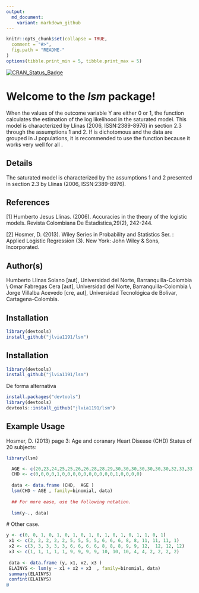 ---
output:
  md_document:
    variant: markdown_github
---

```{r , echo=FALSE}
knitr::opts_chunk$set(collapse = TRUE,
  comment = "#>",
  fig.path = "README-"
)
options(tibble.print_min = 5, tibble.print_max = 5)
```


[![CRAN\_Status\_Badge](http://www.r-pkg.org/badges/version/lsm)](https://cran.r-project.org/package=lsm)

Welcome to the *lsm* package!
=================================


 When the values of the outcome variable Y are either 0 or 1, the function \code{lsm()} calculates the estimation of the log likelihood in the saturated model. This model is characterized by Llinas (2006, ISSN:2389-8976) in section 2.3 through the assumptions 1 and 2. If \code{Y} is dichotomous and the data are grouped in J populations, it is recommended to use the function \code{lsm()} because it works very well for all \code{K}.

Details
------

The saturated model is characterized by the assumptions 1 and 2 presented in section 2.3 by Llinas (2006, ISSN:2389-8976).


References
------

[1] Humberto Jesus Llinas. (2006). Accuracies in the theory of the logistic models. Revista Colombiana
De Estadistica,29(2), 242-244.

[2] Hosmer, D. (2013). Wiley Series in Probability and Statistics Ser. : Applied Logistic Regression (3).
New York: John Wiley &amp; Sons, Incorporated.


Author(s)
------
 Humberto Llinas Solano [aut], Universidad del Norte, Barranquilla-Colombia \\ Omar Fabregas Cera [aut], Universidad del Norte, Barranquilla-Colombia \\ Jorge Villalba Acevedo [cre, aut], Universidad Tecnológica de Bolívar, Cartagena-Colombia.


Installation
------------

``` {r}
library(devtools)
install_github("jlvia1191/lsm")
```

Installation
------------

``` {r}
library(devtools)
install_github("jlvia1191/lsm")
```


De forma alternativa


```{r}
install.packages("devtools")
library(devtools)
devtools::install_github("jlvia1191/lsm")
```



Example Usage
-------------

 Hosmer, D. (2013) page 3: Age and coranary Heart Disease (CHD) Status of 20 subjects:

```{r}
library(lsm)

  AGE <- c(20,23,24,25,25,26,26,28,28,29,30,30,30,30,30,30,30,32,33,33)
  CHD <- c(0,0,0,0,1,0,0,0,0,0,0,0,0,0,0,1,0,0,0,0)
  
  data <- data.frame (CHD,  AGE )
  lsm(CHD ~ AGE , family=binomial, data)
  
  ## For more ease, use the following notation.
  
  lsm(y~., data)
```

 # Other case.

``` {r}
 
y <- c(0, 0, 1, 0, 1, 0, 1, 0, 1, 0, 1, 0, 1, 0, 1, 1, 0, 1)
 x1	<- c(2, 2, 2, 2, 2, 5, 5, 5, 5, 6, 6, 6, 8, 8, 11, 11, 11, 1)
 x2	<- c(3, 3, 3, 3, 3, 6, 6, 6, 6, 8, 8, 8, 9, 9, 12,	12,	12,	12)
 x3	<- c(1, 1, 1, 1, 1, 9, 9, 9, 9, 10, 10, 10, 4, 4, 2, 2, 2, 2)
 
 data <- data.frame (y, x1, x2, x3 )
 ELAINYS <- lsm(y ~ x1 + x2 + x3  , family=binomial, data)
 summary(ELAINYS)
 confint(ELAINYS)
@
```


